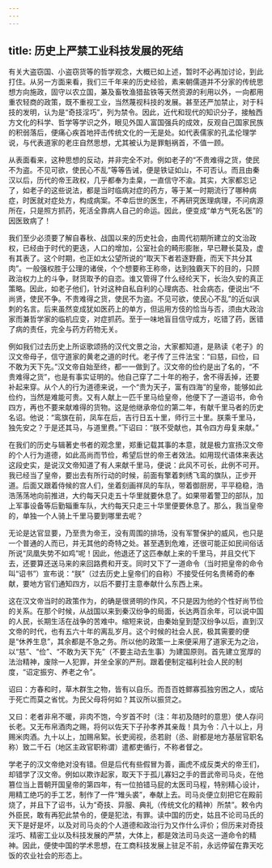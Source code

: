 ```yaml
---
---
---
```

title: 历史上严禁工业科技发展的死结
---




有关大盗窃国、小盗窃货等的哲学观念，大概已如上述，暂时不必再加讨论，到此打住。从另一方面来看，我们三千年来的历史经验，素来朝儒道并不分家的传统思想方向施政，固守以农立国，兼及畜牧渔猎盐铁等天然资源的利用以外，一向都用重农轻商的政策，既不重视工业，当然蔑视科技的发展。甚至还严加禁止，对于科技的发明，认为是“奇技淫巧”，列为禁令。因此，近代和现代的知识分子，接触西方文化的科学、哲学等学识之外，眼见外国人富国强兵的成效，反观自己国家民族的积弱落后，便痛心疾首地抨击传统文化的一无是处。如代表儒家的孔孟伦理学说，与代表道家的老庄自然思想，尤其被认为是罪魁祸首，不值一顾。

从表面看来，这种思想的反动，并非完全不对。例如老子的“不贵难得之货，使民不为盗。不见可欲，使民心不乱”等等告诫，便是铁证如山，不可否认。而且由秦汉以后，历代的帝王政权，几乎都奉为圭臬，一直信守不渝。其实，大家都忘记了，如老子的这些说法，都是当时临病对症的药方，等于某一时期流行了哪种病症，时医就对症处方，构成病案。不幸后世的医生，不再研究医理病理，不问病源所在，只是照方抓药，死活全靠病人自己的命运。因此，便变成“单方气死名医”的因医致病了！

我们至少必须要了解自春秋、战国以来的历史社会，由周代初期所建立的文治政权，已经由于时代的更迭，人口的增加，公室社会的畸形膨胀，早已鞭长莫及，虚有其表了。这个时期，也正如太公望所说的“取天下者若逐野鹿，而天下共分其肉”。一般强权胜于公理的诸侯，个个想要称王称帝，达到独霸天下的目的，只顾政治权力上的斗争，财货取予的自恣。谁又管得了什么经纶天下，长治久安的真正策略。因此，如老子他们，针对这种自私自利的心理病态、社会病态，便说出“不尚贤，使民不争。不贵难得之货，使民不为盗。不见可欲，使民心不乱”的近似讽刺的名言。后来虽然变成犹如医药上的单方，但运用方伎的恰当与否，须由大政治家而兼哲学家的临机应变，对症抓药。至于一味地盲目信守成方，吃错了药，医错了病的责任，完全与药方药物无关。

例如我们过去历史上所讴歌颂扬的汉代文景之治，大家都知道，是熟读《老子》的汉文帝母子，信守道家的黄老之道的时代。老子传了三件法宝：“曰慈，曰俭，曰不敢为天下先。”汉文帝自始至终，都一一做到了。汉文帝的俭约是出了名的，“不贵难得之货”，也是有事实证明的。他自己穿了二十年的袍子，舍不得丢掉，还要补起来穿。从个人的行为道德来说，一个“贵为天子，富有四海”的皇帝，能够如此俭约，当然是难能可贵。又有人献上一匹千里马给皇帝，他便下了一道诏书，命令四方，再也不要来献难得的货物。这是他继承帝位的第二年，有献千里马者的历史名诏。他说：“鸾旗在前，凤车在后，吉行日五十里，师行三十里。朕乘千里马，独先安之？于是还其马，与道里费。”下诏曰：“朕不受献也，其令四方毋复来献。”

在我们的历史与辑著史书者的观念里，郑重记载其事的本意，就是极力宣扬汉文帝的个人行为道德，如此高尚而节俭，希望后世的帝王者效法。如用现代语体来表达这段史实，是说汉文帝知道了有人来献千里马，便说：此风不可长，此例不可开。我已经当了皇帝，要出去有所行动的时候，前面有擎着刺绣飞鸾的旗队，正步开道。后面又跟着侍候的宫人们，坐着刻画祥凤的车队，带着御厨房，平平稳稳，浩浩荡荡地向前推进，大约每天只走五十华里就要休息了。如果带着警卫的部队，加上军事设备等后勤辎重车队，大约每天只走三十华里便要休息了。那么，我当皇帝的，单独一个人骑上千里马要到哪里去呢？

无论是达官显要，乃至贵为帝王，没有周围的排场，没有军警保护的威风，也只是一个普通的人而已，并无其他的奇特之处。甚至遇到危难，还很可能正如民间俗话所说“凤凰失势不如鸡”呢！因此，他退还了这匹奉献上来的千里马，并且交代下去，还要算还送马来的来回路费和开支。同时又下了一道命令（当时把皇帝的命令叫“诏书”）宣布说：“朕”（过去历史上皇帝们的自称）不接受任何名贵稀奇的奉献，要地方官们通知四方，以后不要打主意奉献什么东西上来。

这在汉文帝当时的政策作为，的确是很贤明的作风，不只是因为他的个性好尚节俭的关系。在那个时候，从战国以来到秦汉纷争的局面，长达两百余年，可以说中国的人民，长期生活在战争的苦难中。缩短来说，由秦始皇到楚汉纷争以后，直到汉文帝的时代，也有五六十年的离乱岁月。这个时候的社会人民，极其需要的便是“休养生息”，其余都是不急之务。所以他的政策一上来便采用了道家无为之治，以“慈”、“俭”、“不敢为天下先”（不要主动去生事）为建国原则。首先建立宽厚的法治精神，废除一人犯罪，并坐全家的严刑。跟着便制定福利社会人民的制度，“诏定振穷、养老之令”。


诏曰：方春和时，草木群生之物，皆有以自乐。而吾百姓鳏寡孤独穷困之人，或阽于死亡而莫之省忧。为民父母将何如？其议所以振贷之。

又曰：老者非帛不暖，非肉不饱，今岁首不时（注：年初及随时的意思）使人存问长老。又无布帛酒肉之赐，将何以佐天下子孙孝养其亲哉！具为令：八十以上，月赐米肉酒。九十以上，加赐帛絮。长吏阅视，丞若尉（丞、尉都是地方基层官职名称）致二千石（地区主政官职称谓）遣都吏循行，不称者督之。


学老子的汉文帝绝对没有错。但是后代有些假冒为善，画虎不成反类犬的帝王们，却错学了汉文帝。例如以欺诈起家，取天下于孤儿寡妇之手的晋武帝司马炎，在他篡位当上晋朝开国皇帝的第四年，有一位拍错马屁的太医司马程，特别精心设计，用精工绝巧的手工艺，制作了一件“雉头裘”，奉献上去。司马炎便立刻把它在殿前烧了，并且下了诏书，认为“奇技、异服、典礼（传统文化的精神）所禁”。敕令内外臣民，敢有再犯此禁令的，便是犯法，有罪。读中国的历史，姑且不论司马氏的天下是好是坏，以及对司马炎的个人道德和政治行为又作什么评价；但历来对奇技淫巧、精密工业以及科技发展的严禁，大体上，都是效法司马炎这一道命令的精神。因此，便使中国的学术思想，在工商科技发展上驻足不前，永远停留在靠天吃饭的农业社会的形态上。
